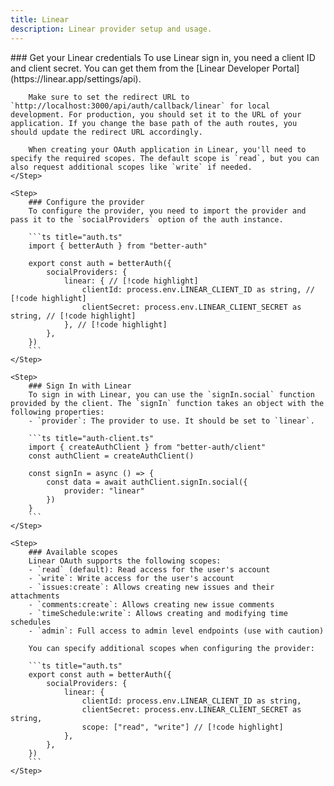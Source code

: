 ```yaml
---
title: Linear
description: Linear provider setup and usage.
---
```


<Steps>
    <Step> 
        ### Get your Linear credentials
        To use Linear sign in, you need a client ID and client secret. You can get them from the [Linear Developer Portal](https://linear.app/settings/api).

        Make sure to set the redirect URL to `http://localhost:3000/api/auth/callback/linear` for local development. For production, you should set it to the URL of your application. If you change the base path of the auth routes, you should update the redirect URL accordingly.

        When creating your OAuth application in Linear, you'll need to specify the required scopes. The default scope is `read`, but you can also request additional scopes like `write` if needed.
    </Step>

    <Step>
        ### Configure the provider
        To configure the provider, you need to import the provider and pass it to the `socialProviders` option of the auth instance.

        ```ts title="auth.ts"
        import { betterAuth } from "better-auth"

        export const auth = betterAuth({
            socialProviders: {
                linear: { // [!code highlight]
                    clientId: process.env.LINEAR_CLIENT_ID as string, // [!code highlight]
                    clientSecret: process.env.LINEAR_CLIENT_SECRET as string, // [!code highlight]
                }, // [!code highlight]
            },
        })
        ```
    </Step>

    <Step>
        ### Sign In with Linear
        To sign in with Linear, you can use the `signIn.social` function provided by the client. The `signIn` function takes an object with the following properties:
        - `provider`: The provider to use. It should be set to `linear`.

        ```ts title="auth-client.ts"
        import { createAuthClient } from "better-auth/client"
        const authClient = createAuthClient()

        const signIn = async () => {
            const data = await authClient.signIn.social({
                provider: "linear"
            })
        }
        ```
    </Step>

    <Step>
        ### Available scopes
        Linear OAuth supports the following scopes:
        - `read` (default): Read access for the user's account
        - `write`: Write access for the user's account
        - `issues:create`: Allows creating new issues and their attachments
        - `comments:create`: Allows creating new issue comments
        - `timeSchedule:write`: Allows creating and modifying time schedules
        - `admin`: Full access to admin level endpoints (use with caution)

        You can specify additional scopes when configuring the provider:

        ```ts title="auth.ts"
        export const auth = betterAuth({
            socialProviders: {
                linear: {
                    clientId: process.env.LINEAR_CLIENT_ID as string,
                    clientSecret: process.env.LINEAR_CLIENT_SECRET as string,
                    scope: ["read", "write"] // [!code highlight]
                },
            },
        })
        ```
    </Step>

</Steps>
